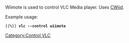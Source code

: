 {{Stub}}
{{Module|name=wiimote|type=Control|os=Linux |description=Enables to use the wiimote as a remote control}}

Wiimote is used to control VLC Media player. Uses [http://abstrakraft.org/cwiid/ CWiid].

{{clear}}
Example usage:
 {{%}} '''vlc --control wiimote'''

[[Category:Control VLC]]

{{Documentation footer}}